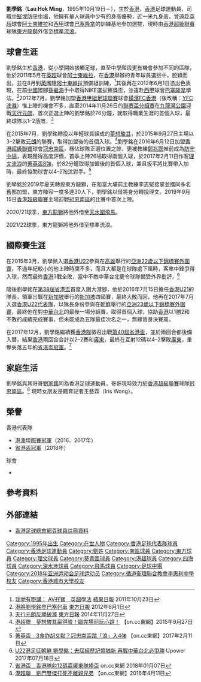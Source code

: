 {{Infobox football biography
| name        = 劉學銘 <br> Lau Hok Ming
| image       = Lau Hok Ming.jpg
| image_size  = 
| fullname    = 劉學銘
| nickname    = 學銘、高佬
| birth_date  = {{Birth date and age|1995|10|19|}}
| birth_place = {{HKG-1959}}
| height      = {{height|m=1.87}}
| position    = [[中堅|中堅]]、[[防守中場|防守中場]]
| currentclub = [[香港流浪足球會|標準流浪]]
| clubnumber  = 6
| youthyears1 = 2006–2011
| youthclubs1 = [[葵青區足球會|葵青]]
| youthyears2 =  2011–2012 
| youthclubs2 = [[深水埗體育會足球隊|深水埗]] 
| years1 = 2012–2015
| clubs1 = [[YFC澳滌|YFC澳滌]]
| caps1  = 3
| goals1 = 1
| years2 = 2015–2016
| clubs2 = [[夢想駿其足球會|夢想駿其]]
| caps2  = 20
| goals2 = 1
| years3 = 2016–2019
| clubs3 = [[南區足球會|冠忠南區]]
| caps3  = 50
| goals3 = 4
| years4 = 2019–
| clubs4 = [[東方足球隊|東方龍獅]]
| caps4  = 0
| goals4 = 0
| years5 = 2019–2020
| clubs5 = → [[理文足球會|理文]]
| caps5  = 5
| goals5 = 0
| years6 = 2020–2021
| clubs6 = → [[天水圍飛馬|天水圍飛馬]] 
| caps6  = 16
| goals6 = 1
| years7 = 2021–
| clubs7=  → [[香港流浪足球會|標準流浪]]
| caps7= 3
| goals7 = 0
| nationalyears1 = 2016
| nationalteam1  = [[香港20歲以下足球代表隊|香港U21]]
| nationalcaps1  = 2
| nationalgoals1 = 0
| nationalyears2 = 2017
| nationalteam2  = [[香港奧運足球代表隊|香港U22]]
| nationalcaps2  = 3
| nationalgoals2 = 0
| nationalyears3 = 2015–2018
| nationalteam3  = [[香港奧運足球代表隊|香港U23]]
| nationalcaps3  = 10
| nationalgoals3 = 2
| nationalyears4 = 
| nationalteam4  = 
| nationalcaps4  = 
| nationalgoals4 = 
| pcupdate = 2022年2月15日
| ntupdate = 2016年7月2日
}}

'''劉學銘'''（'''Lau Hok Ming'''，1995年10月19日－），生於[[香港|香港]]，[[香港|香港]]足球運動員，司職[[中堅|中堅]]或[[防守中場|防守中場]]，他擁有華人球員中少有的身高優勢，近一米九身高，曾遠赴[[英超|英超]]球會[[阿士東維拉|阿士東維拉]]和[[西班牙甲組足球聯賽|西甲]]球會[[巴塞隆拿足球會|巴塞隆拿]]的訓練基地參加選拔，現時由[[香港超級聯賽|香港超級聯賽]]球隊[[東方足球隊|東方龍獅]]外借至[[香港流浪足球會|標準流浪]]。

==球會生涯==
劉學銘生於[[香港|香港]]，從小學開始接觸足球，直至中學階段更有機會參加不同的區隊，他於2011年5月在[[英格蘭超級足球聯賽|英超]]球會[[阿士東維拉足球會|阿士東維拉]]，在[[香港|香港]]舉辦的青年球員選拔中，脫穎而出，並在8月到[[英國|英國]]隨[[阿士東維拉足球會|阿士東維拉]]預備組訓練，<ref>[http://hk.apple.nextmedia.com/sports/art/20111023/15730793 我哋有嘢講： AV孖寶　英超學法] {{Wayback|url=http://hk.apple.nextmedia.com/sports/art/20111023/15730793 |date=20170305005649 }} [[蘋果日報|蘋果日報]] 2011年10月23日</ref>其後再在2012年6月1日憑出色表現，在前[[中國國家足球隊|中國]]國腳[[孫繼海|孫繼海]]手中取得NIKE選拔賽獎盃，並遠赴[[西甲|西甲]]球會[[巴塞隆拿足球會|巴塞隆拿]]學法。<ref>[http://orientaldaily.on.cc/cnt/sport/20120601/00286_014.html 港將劉學銘登巴塞列車] {{Wayback|url=http://orientaldaily.on.cc/cnt/sport/20120601/00286_014.html |date=20170329063013 }} [[東方日報|東方日報]] 2012年6月1日</ref>2012年7月，劉學銘加盟[[香港甲組足球聯賽|香港甲組足球聯賽]]球會[[橫濱FC香港|橫濱FC香港]]（後改稱：[[YFC澳滌|YFC澳滌]]）惟上陣的機會不多，直至2014年11月26日的[[香港聯賽盃|聯賽盃分組賽]]在[[九龍灣公園|九龍灣公園]]迎戰[[天行元朗|天行元朗]]，首次正選上陣的劉學銘於76分鐘，就取得職業生涯的首個入球，最終球隊以1–2落敗，<ref>[http://orientaldaily.on.cc/cnt/sport/20141127/00286_002.html 天行元朗反勝破滌] {{Wayback|url=http://orientaldaily.on.cc/cnt/sport/20141127/00286_002.html |date=20170329062907 }} [[東方日報|東方日報]] 2014年11月27日</ref>

在2015年7月，劉學銘轉投以年輕球員組成的[[夢想駿其足球會|夢想駿其]]，於2015年9月27日主場以3–2擊敗[[元朗足球會|元朗]]的聯賽，取得加盟後的首個入球。<ref>[http://hk.on.cc/hk/bkn/cnt/sport/20150927/bkn-20150927162206920-0927_00882_001.html 港超聯　夢想駿其贏得險！臨完場前玩心跳！] {{Wayback|url=http://hk.on.cc/hk/bkn/cnt/sport/20150927/bkn-20150927162206920-0927_00882_001.html |date=20180622192749 }}【on.cc東網】2015年9月27日</ref>劉學銘在2016年6月12日加盟[[香港超級聯賽|香港超級聯賽]]球會[[冠忠南區|冠忠南區]]，穩佔球隊正選位置之餘，更被教練[[鄭兆聰|鄭兆聰]]推前成為[[防守中場|防守中場]]，表現獲得高度評價，首季上陣26場取得兩個入球，於2017年2月11日作客[[理文流浪|理文流浪]]的[[2016–17年香港菁英盃|菁英盃8強]]，於82分鐘取得加盟後的首個入球，兼且扳平將比賽帶入加時，最終協助球會以4–2淘汰對手。<ref>[http://hk.on.cc/hk/bkn/cnt/sport/20170211/bkn-20170211200124441-0211_00882_001.html 菁英盃　3食詐胡又點？冠忠南區踏「浪」入4強] {{Wayback|url=http://hk.on.cc/hk/bkn/cnt/sport/20170211/bkn-20170211200124441-0211_00882_001.html |date=20170212091023 }} 【on.cc東網】2017年2月11日</ref>

劉學銘於2019年夏天轉投東方龍獅，在和富大埔前主教練李志堅接掌並攜同多名舊部加盟，東方陣容一度多達30人下，劉學銘以借將身分轉投理文。2019年9月15日[[香港超級聯賽|香港超級聯賽]]主場迎戰[[冠忠南區|冠忠南區]]的比賽中首次上陣。

2020/21球季，[[東方足球隊|東方龍獅]]將他外借至[[天水圍飛馬|天水圍飛馬]]。

2021/22球季，東方龍獅將他外借至標準流浪。

==國際賽生涯==
在2015年3月，劉學銘入選[[香港奧運足球代表隊|香港U22]]參與在[[高雄|高雄]]舉行的[[2016年亞足聯U-23錦標賽資格賽|亞洲22歲以下錦標賽外圍賽]]，不過年紀較小的他上陣時間不多，而且大都是在球隊處下風時，客串中鋒爭得入球，然而最終[[香港奧運足球代表隊|香港]]3戰全敗，當中不敵中華台北更令球隊備受外界批評，<ref>[https://www.upower.com.hk/article/78322-u22%E6%B8%AF%E8%B6%B3%E5%BE%81%E6%9C%9D%E9%AE%AE-%E5%8A%89%E5%AD%B8%E9%8A%98%EF%BC%9A%E5%8E%BB%E5%B1%86%E7%B6%93%E6%AD%B7%E8%A8%98%E6%86%B6%E7%8C%B6%E6%96%B0-%E5%86%8D%E6%88%B0%E4%B8%AD%E8%8F%AF U22港足征朝鮮 劉學銘：去屆經歷記憶猶新 再戰中華台北必爭勝] {{Wayback|url=https://www.upower.com.hk/article/78322-u22%E6%B8%AF%E8%B6%B3%E5%BE%81%E6%9C%9D%E9%AE%AE-%E5%8A%89%E5%AD%B8%E9%8A%98%EF%BC%9A%E5%8E%BB%E5%B1%86%E7%B6%93%E6%AD%B7%E8%A8%98%E6%86%B6%E7%8C%B6%E6%96%B0-%E5%86%8D%E6%88%B0%E4%B8%AD%E8%8F%AF |date=20180623085101 }} Upower 2017年07月18日</ref>

隨後劉學銘在[[第38屆省港盃|第38屆省港盃]]首度入圍大港腳，他於2016年7月15日擔任[[香港20歲以下足球代表隊|香港U21]]的隊長，領軍岀戰在[[新加坡|新加坡]]舉行的[[新加坡|新加坡]]四國賽，最終大敗而回，他再在2017年7月入選[[香港奧運足球代表隊|香港U22代表隊]]，以隊長身份參與在[[朝鮮|朝鮮]]舉行的[[2018年亞足聯U-23錦標賽|亞洲23歲以下錦標賽外圍賽]]，最終他在對[[中華台北奧運男子足球隊|中華台北]]的最後一場分組賽，取得首個入球，協助[[香港奧運足球代表隊|香港]]以1勝2和不敗的成績完成賽事，但未能成為五隊最佳次名之一，無緣晉身決賽周。

在2017年12月，劉學銘繼續獲[[香港足球代表隊|香港隊]]徵召出戰[[第40屆省港盃|第40屆省港盃]]，並於兩回合都後備入替，結果[[香港足球代表隊|香港]]兩回合合計以2–2賽和[[廣東省|廣東]]，最終在互射12碼以4–2擊敗[[廣東省|廣東]]，重奪失落五年的[[第40屆省港盃|省港盃冠軍]]。<ref>[http://hk.on.cc/hk/bkn/cnt/sport/20180107/bkn-20180107180933907-0107_00882_001.html 省港盃　香港隊射12碼贏廣東隊捧盃] {{Wayback|url=http://hk.on.cc/hk/bkn/cnt/sport/20180107/bkn-20180107180933907-0107_00882_001.html |date=20180107175024 }} on.cc東網 2018年01月07日</ref>

==家庭生活==
劉學銘與其哥哥[[劉家銘|劉家銘]]同為香港足球運動員，哥哥現時效力於[[香港超級聯賽|香港超級聯賽]]球隊[[南區足球會|冠忠南區]]。<ref>[http://hk.on.cc/hk/bkn/cnt/sport/20160411/bkn-20160411230633480-0411_00882_001.html 港超聯　劉門雙傑打死不離親兄弟] {{Wayback|url=http://hk.on.cc/hk/bkn/cnt/sport/20160411/bkn-20160411230633480-0411_00882_001.html |date=20191115101647 }} 【on.cc東網】2016年4月11日</ref> 現時女朋友是體育記者王藝霖（Iris Wong）。

==榮譽==
;香港代表隊
* [[港澳埠際足球賽|港澳埠際賽冠軍]]（2016、2017年）
* [[第40屆省港盃|省港盃冠軍]]（2018年）

;球會
*

==參考資料==
{{Reflist}}

==外部連結==
*[https://www.hkfa.com/ch/club/142/detail?player=11264 香港足球總會網頁球員註冊資料] {{Wayback|url=https://www.hkfa.com/ch/club/142/detail?player=11264 |date=20160405184012 }}
{{香港飛馬球員名單}}

{{DEFAULTSORT:Lau Hok Ming}} 
[[Category:1995年出生|Category:1995年出生]]
[[Category:在世人物|Category:在世人物]] 
[[Category:香港足球代表隊球員|Category:香港足球代表隊球員]]
[[Category:香港足球運動員|Category:香港足球運動員]]
[[Category:劉姓|Category:劉姓]]
[[Category:南區球員|Category:南區球員]]
[[Category:東方球員|Category:東方球員]]
[[Category:理文球員|Category:理文球員]]
[[Category:葵青區球員|Category:葵青區球員]]
[[Category:港超球員|Category:港超球員]]
[[Category:四海球員|Category:四海球員]]
[[Category:深水埗球員|Category:深水埗球員]]
[[Category:飛馬球員|Category:飛馬球員]]
[[Category:足球中場|Category:足球中場]]
[[Category:2018年亚洲运动会足球运动员|Category:2018年亚洲运动会足球运动员]]
[[Category:循道衞理聯合教會李惠利中學校友|Category:循道衞理聯合教會李惠利中學校友]]
[[Category:香港城市大學校友|Category:香港城市大學校友]]
